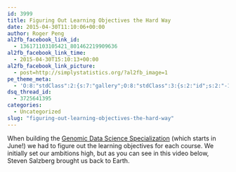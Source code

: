 ```yaml
---
id: 3999
title: Figuring Out Learning Objectives the Hard Way
date: 2015-04-30T11:10:06+00:00
author: Roger Peng
al2fb_facebook_link_id:
  - 136171103105421_801462219909636
al2fb_facebook_link_time:
  - 2015-04-30T15:10:13+00:00
al2fb_facebook_link_picture:
  - post=http://simplystatistics.org/?al2fb_image=1
pe_theme_meta:
  - 'O:8:"stdClass":2:{s:7:"gallery";O:8:"stdClass":3:{s:2:"id";s:2:"-1";s:5:"width";s:0:"";s:6:"height";s:0:"";}s:5:"video";O:8:"stdClass":1:{s:2:"id";s:2:"-1";}}'
dsq_thread_id:
  - 3725641395
categories:
  - Uncategorized
slug: "figuring-out-learning-objectives-the-hard-way"
---
```

When building the [Genomic Data Science Specialization](https://www.coursera.org/specialization/genomics/41 "Genomic Data Science Specialization") (which starts in June!) we had to figure out the learning objectives for each course. We initially set our ambitions high, but as you can see in this video below, Steven Salzberg brought us back to Earth.

